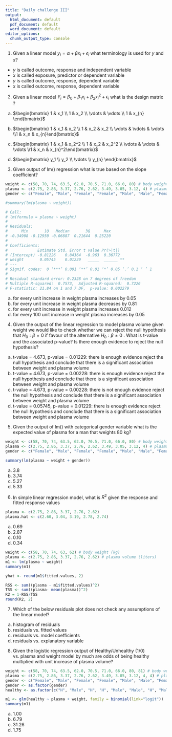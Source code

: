 ```yaml
---
title: "Daily challenge III"
output:
  html_document: default
  pdf_document: default
  word_document: default
editor_options:
  chunk_output_type: console
---
```



1. Given a linear model $y_i=\alpha + \beta x_i + \epsilon_i$ what terminology is used for $y$ and $x$?
- $y$ is called outcome, response and independent variable
- $x$ is called exposure, predictor or dependent variable
- $y$ is called outcome, response, dependent variable
- $x$ is called outcome, response, dependent variable


2. Given a linear model $Y_i=\beta_0 + \beta_1 x_i + \beta_2 x_i^2 + \epsilon_i$ what is the design matrix ?

a) $\begin{bmatrix} 1 & x_1  \\ 1 & x_2  \\ \vdots & \vdots \\ 1 & x_{n} \end{bmatrix}$ 

b) $\begin{bmatrix} 1 & x_1 & x_2  \\ 1 & x_2 & x_2 \\ \vdots & \vdots & \vdots \\1 & x_n & x_{n}\end{bmatrix}$ 

b) $\begin{bmatrix} 1 & x_1 & x_2^2  \\ 1 & x_2 & x_2^2 \\ \vdots & \vdots & \vdots \\1 & x_n & x_{n}^2\end{bmatrix}$ 

d) $\begin{bmatrix} y_1  \\ y_2  \\ \vdots  \\ y_{n} \end{bmatrix}$ 


3. Given output of lm() regression  what is true based on the slope coefficient?
```r
weight <- c(58, 70, 74, 63.5, 62.0, 70.5, 71.0, 66.0, 80) # body weight (kg)
plasma <- c(2.75, 2.86, 3.37, 2.76, 2.62, 3.49, 3.05, 3.12, 4) # plasma volume (liters)
gender <- c("Female", "Male", "Female", "Female", "Male", "Male", "Female", "Male", "Male")

#summary(lm(plasma ~ weight))
```

```r
# Call:
# lm(formula = plasma ~ weight)
# 
# Residuals:
#      Min       1Q   Median       3Q      Max 
# -0.34908 -0.12950 -0.06887  0.21644  0.25220 
# 
# Coefficients:
#             Estimate Std. Error t value Pr(>|t|)   
# (Intercept) -0.81226    0.84364  -0.963  0.36772   
# weight       0.05745    0.01229   _____  ______ **
# ---
# Signif. codes:  0 ‘***’ 0.001 ‘**’ 0.01 ‘*’ 0.05 ‘.’ 0.1 ‘ ’ 1
# 
# Residual standard error: 0.2328 on 7 degrees of freedom
# Multiple R-squared:  0.7573,	Adjusted R-squared:  0.7226 
# F-statistic: 21.84 on 1 and 7 DF,  p-value: 0.002279
```

a) for every unit increase in weight plasma increases by 0.05
b) for every unit increase in weight plasma decreases by 0.81
c) for every unit increase in weight plasma increases 0.012
d) for every 100 unit increase in weight plasma increases by 0.05

4. Given the output of the linear regression to model plasma volume given weight we would like to check whether we can reject the null hypothesis that $H_0: \beta = 0$ if favour of the alternative $H_0: \beta \ne 0$ . What is t-value and the associated p-value? Is there enough evidence to reject the null hypothesis?

a) t-value = 4.673, p-value = 0.01229: there is enough evidence reject the null hypothesis and conclude that there is a significant association between weight and plasma volume
b) t-value = 4.673, p-value = 0.00228: there is enough evidence reject the null hypothesis and conclude that there is a significant association between weight and plasma volume
c) t-value = 4.673, p-value = 0.00228: there is not enough evidence reject the null hypothesis and conclude that there is a significant association between weight and plasma volume
d) t-value = 0.05745, p-value = 0.01229: there is enough evidence reject the null hypothesis and conclude that there is a significant association between weight and plasma volume

5. Given the output of lm() with categorical gender variable what is the expected value of plasma for a man that weights 80 kg? 
```r
weight <- c(58, 70, 74, 63.5, 62.0, 70.5, 71.0, 66.0, 80) # body weight (kg)
plasma <- c(2.75, 2.86, 3.37, 2.76, 2.62, 3.49, 3.05, 3.12, 4) # plasma volume (liters)
gender <- c("Female", "Male", "Female", "Female", "Male", "Male", "Female", "Male", "Male")

summary(lm(plasma ~ weight + gender))
```

a) 3.8
b) 3.74
c) 5.27
d) 5.33


6. In simple linear regression model, what is $R^2$ given the response and fitted response values
```r
plasma <- c(2.75, 2.86, 3.37, 2.76, 2.62)
plasma.hat <- c(2.60, 3.04, 3.19, 2.78, 2.74)

```

a) 0.69
b) 2.87
c) 0.10
d) 0.34

```r
weight <- c(58, 70, 74, 63, 62) # body weight (kg)
plasma <- c(2.75, 2.86, 3.37, 2.76, 2.62) # plasma volume (liters)
m1 <- lm(plasma ~ weight)
summary(m1)

yhat <- round(m1$fitted.values, 2)

RSS <- sum((plasma - m1$fitted.values)^2)
TSS <- sum((plasma- mean(plasma))^2)
R2 = 1-RSS/TSS
round(R2, 2)

```


7. Which of the below residuals plot does not check any assumptions of the linear model?
a) histogram of residuals
b) residuals vs. fitted values
c) residuals vs. model coefficients
d) residuals vs. explanatory variable

8. Given the logistic regression output of Healthy/Unhealthy (1/0) vs. plasma and weight model by much are odds of being healthy multiplied with unit increase of plasma volume? 
```r

weight <- c(58, 70, 74, 63.5, 62.0, 70.5, 71.0, 66.0, 80, 81) # body weight (kg)
plasma <- c(2.75, 2.86, 3.37, 2.76, 2.62, 3.49, 3.05, 3.12, 4, 4) # plasma volume (liters)
gender <- c("Female", "Male", "Female", "Female", "Male", "Male", "Female", "Male", "Male", "Male")
gender <- as.factor(gender)
healthy <- as.factor(c("H", "Male", "H", "H", "Male", "Male", "H", "Male", "Male", "Male"))

m1 <- glm(healthy ~ plasma + weight, family = binomial(link="logit"))
summary(m1)
```

a) 1.00
b) 6.79
c) 31.26
d) 1.75
 
